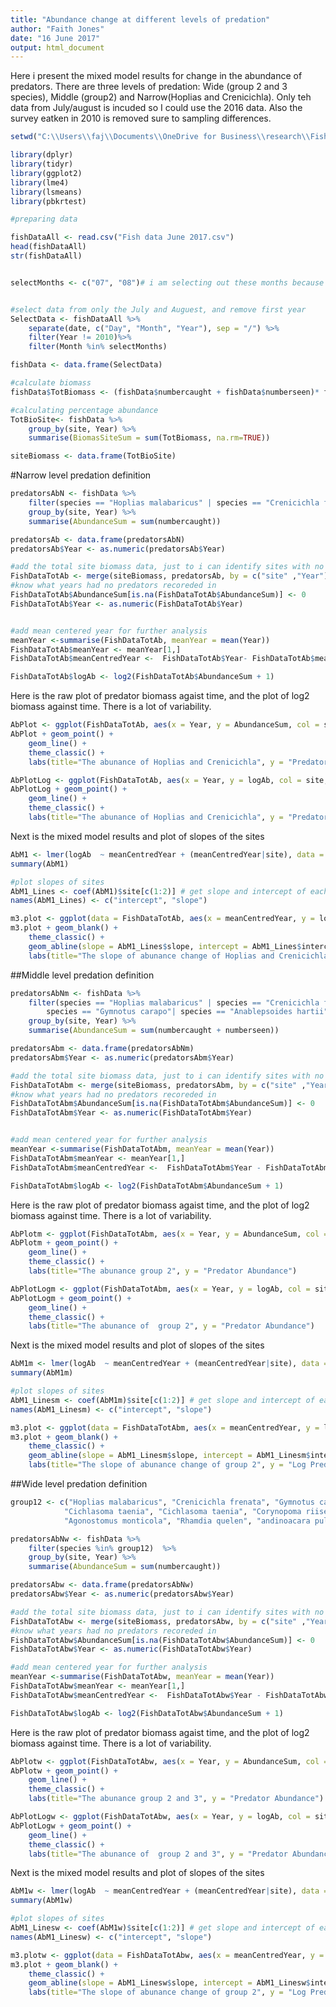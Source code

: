 ---
title: "Abundance change at different levels of predation"
author: "Faith Jones"
date: "16 June 2017"
output: html_document
---

Here i present the mixed model results for change in the abundance of predators. There
are three levels of predation: Wide (group 2 and 3 species), Middle (group2) and 
Narrow(Hoplias and Crenicichla). Only teh data from July/august is incuded so I 
could use the 2016 data. Also the survey eatken in 2010 is removed sure to sampling 
differences. 

```{r, include=FALSE}
setwd("C:\\Users\\faj\\Documents\\OneDrive for Business\\research\\FishPredation\\Data")

library(dplyr)
library(tidyr)
library(ggplot2)
library(lme4)
library(lsmeans)
library(pbkrtest)

#preparing data 

fishDataAll <- read.csv("Fish data June 2017.csv")
head(fishDataAll)
str(fishDataAll)


selectMonths <- c("07", "08")# i am selecting out these months because then i can use the last timepoint 


#select data from only the July and Auguest, and remove first year 
SelectData <- fishDataAll %>% 
	separate(date, c("Day", "Month", "Year"), sep = "/") %>%
	filter(Year != 2010)%>%
	filter(Month %in% selectMonths)

fishData <- data.frame(SelectData)

#calculate biomass
fishData$TotBiomass <- (fishData$numbercaught + fishData$numberseen)* fishData$weight

#calculating percentage abundance
TotBioSite<- fishData %>% 
	group_by(site, Year) %>%
	summarise(BiomasSiteSum = sum(TotBiomass, na.rm=TRUE))

siteBiomass <- data.frame(TotBioSite)

```

#Narrow level predation definition 

```{r, include=FALSE}

predatorsAbN <- fishData %>% 
	filter(species == "Hoplias malabaricus" | species == "Crenicichla frenata") %>%
	group_by(site, Year) %>%
	summarise(AbundanceSum = sum(numbercaught))

predatorsAb <- data.frame(predatorsAbN)
predatorsAb$Year <- as.numeric(predatorsAb$Year)

#add the total site biomass data, just to i can identify sites with no predators 
FishDataTotAb <- merge(siteBiomass, predatorsAb, by = c("site" ,"Year"),all=TRUE) # this makes sure i 
#know what years had no predators recoreded in 
FishDataTotAb$AbundanceSum[is.na(FishDataTotAb$AbundanceSum)] <- 0
FishDataTotAb$Year <- as.numeric(FishDataTotAb$Year)


#add mean centered year for further analysis
meanYear <-summarise(FishDataTotAb, meanYear = mean(Year)) 
FishDataTotAb$meanYear <- meanYear[1,]
FishDataTotAb$meanCentredYear <-  FishDataTotAb$Year- FishDataTotAb$meanYear	

FishDataTotAb$logAb <- log2(FishDataTotAb$AbundanceSum + 1)

```

Here is the raw plot of predator biomass agaist time, and the plot of log2 biomass
against time. There is a lot of variability.
```{r}

AbPlot <- ggplot(FishDataTotAb, aes(x = Year, y = AbundanceSum, col = site, group = site))
AbPlot + geom_point() +
	geom_line() +
	theme_classic() +
	labs(title="The abunance of Hoplias and Crenicichla", y = "Predator Abundance")

AbPlotLog <- ggplot(FishDataTotAb, aes(x = Year, y = logAb, col = site, group = site))
AbPlotLog + geom_point() +
	geom_line() +
	theme_classic() +
	labs(title="The abunance of Hoplias and Crenicichla", y = "Predator Abundance")


```

Next is the mixed model results and plot of slopes of the sites
```{r}

AbM1 <- lmer(logAb  ~ meanCentredYear + (meanCentredYear|site), data = FishDataTotAb)
summary(AbM1)

#plot slopes of sites
AbM1_Lines <- coef(AbM1)$site[c(1:2)] # get slope and intercept of each line in model 3
names(AbM1_Lines) <- c("intercept", "slope")

m3.plot <- ggplot(data = FishDataTotAb, aes(x = meanCentredYear, y = logAb)) # plot of model with varying intercept but not slope, but only main slope shown
m3.plot + geom_blank() + 
	theme_classic() +
	geom_abline(slope = AbM1_Lines$slope, intercept = AbM1_Lines$intercept) +
	labs(title="The slope of abunance change of Hoplias and Crenicichla", y = "Log Predator Abundance")

```

##Middle level predation definition 

```{r, include=FALSE}

predatorsAbNm <- fishData %>% 
	filter(species == "Hoplias malabaricus" | species == "Crenicichla frenata" | 
		species == "Gymnotus carapo"| species == "Anablepsoides hartii") %>%
	group_by(site, Year) %>%
	summarise(AbundanceSum = sum(numbercaught + numberseen))

predatorsAbm <- data.frame(predatorsAbNm)
predatorsAbm$Year <- as.numeric(predatorsAbm$Year)

#add the total site biomass data, just to i can identify sites with no predators 
FishDataTotAbm <- merge(siteBiomass, predatorsAbm, by = c("site" ,"Year"),all=TRUE) # this makes sure i 
#know what years had no predators recoreded in 
FishDataTotAbm$AbundanceSum[is.na(FishDataTotAbm$AbundanceSum)] <- 0
FishDataTotAbm$Year <- as.numeric(FishDataTotAbm$Year)


#add mean centered year for further analysis
meanYear <-summarise(FishDataTotAbm, meanYear = mean(Year)) 
FishDataTotAbm$meanYear <- meanYear[1,]
FishDataTotAbm$meanCentredYear <-  FishDataTotAbm$Year - FishDataTotAbm$meanYear	

FishDataTotAbm$logAb <- log2(FishDataTotAbm$AbundanceSum + 1)

```

Here is the raw plot of predator biomass agaist time, and the plot of log2 biomass
against time. There is a lot of variability.
```{r}

AbPlotm <- ggplot(FishDataTotAbm, aes(x = Year, y = AbundanceSum, col = site, group = site))
AbPlotm + geom_point() +
	geom_line() +
	theme_classic() +
	labs(title="The abunance group 2", y = "Predator Abundance")

AbPlotLogm <- ggplot(FishDataTotAbm, aes(x = Year, y = logAb, col = site, group = site))
AbPlotLogm + geom_point() +
	geom_line() +
	theme_classic() +
	labs(title="The abunance of  group 2", y = "Predator Abundance")


```

Next is the mixed model results and plot of slopes of the sites
```{r}

AbM1m <- lmer(logAb  ~ meanCentredYear + (meanCentredYear|site), data = FishDataTotAbm)
summary(AbM1m)

#plot slopes of sites
AbM1_Linesm <- coef(AbM1m)$site[c(1:2)] # get slope and intercept of each line in model 3
names(AbM1_Linesm) <- c("intercept", "slope")

m3.plot <- ggplot(data = FishDataTotAbm, aes(x = meanCentredYear, y = logAb)) # plot of model with varying intercept but not slope, but only main slope shown
m3.plot + geom_blank() + 
	theme_classic() +
	geom_abline(slope = AbM1_Linesm$slope, intercept = AbM1_Linesm$intercept) +
	labs(title="The slope of abunance change of group 2", y = "Log Predator Abundance")

```


##Wide level predation definition 

```{r, include=FALSE}

group12 <- c("Hoplias malabaricus", "Crenicichla frenata", "Gymnotus carapo", "Anablepsoides hartii",
			"Cichlasoma taenia", "Cichlasoma taenia", "Corynopoma riisei", "Roeboides dientonito", 
			"Agonostomus monticola", "Rhamdia quelen", "andinoacara pulcher", "Hemigrammus unilineatus")

predatorsAbNw <- fishData %>% 
	filter(species %in% group12)  %>%
	group_by(site, Year) %>%
	summarise(AbundanceSum = sum(numbercaught))

predatorsAbw <- data.frame(predatorsAbNw)
predatorsAbw$Year <- as.numeric(predatorsAbw$Year)

#add the total site biomass data, just to i can identify sites with no predators 
FishDataTotAbw <- merge(siteBiomass, predatorsAbw, by = c("site" ,"Year"),all=TRUE) # this makes sure i 
#know what years had no predators recoreded in 
FishDataTotAbw$AbundanceSum[is.na(FishDataTotAbw$AbundanceSum)] <- 0
FishDataTotAbw$Year <- as.numeric(FishDataTotAbw$Year)

#add mean centered year for further analysis
meanYear <-summarise(FishDataTotAbw, meanYear = mean(Year)) 
FishDataTotAbw$meanYear <- meanYear[1,]
FishDataTotAbw$meanCentredYear <-  FishDataTotAbw$Year - FishDataTotAbw$meanYear	

FishDataTotAbw$logAb <- log2(FishDataTotAbw$AbundanceSum + 1)

```

Here is the raw plot of predator biomass agaist time, and the plot of log2 biomass
against time. There is a lot of variability.
```{r}

AbPlotw <- ggplot(FishDataTotAbw, aes(x = Year, y = AbundanceSum, col = site, group = site))
AbPlotw + geom_point() +
	geom_line() +
	theme_classic() +
	labs(title="The abunance group 2 and 3", y = "Predator Abundance")

AbPlotLogw <- ggplot(FishDataTotAbw, aes(x = Year, y = logAb, col = site, group = site))
AbPlotLogw + geom_point() +
	geom_line() +
	theme_classic() +
	labs(title="The abunance of  group 2 and 3", y = "Predator Abundance")


```

Next is the mixed model results and plot of slopes of the sites
```{r}

AbM1w <- lmer(logAb  ~ meanCentredYear + (meanCentredYear|site), data = FishDataTotAbw)
summary(AbM1w)

#plot slopes of sites
AbM1_Linesw <- coef(AbM1w)$site[c(1:2)] # get slope and intercept of each line in model 3
names(AbM1_Linesw) <- c("intercept", "slope")

m3.plotw <- ggplot(data = FishDataTotAbw, aes(x = meanCentredYear, y = logAb)) # plot of model with varying intercept but not slope, but only main slope shown
m3.plot + geom_blank() + 
	theme_classic() +
	geom_abline(slope = AbM1_Linesw$slope, intercept = AbM1_Linesw$intercept) +
	labs(title="The slope of abunance change of group 2", y = "Log Predator Abundance")
```


